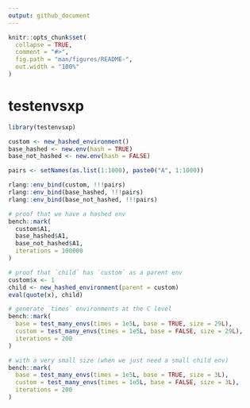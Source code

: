 ```yaml
---
output: github_document
---
```


<!-- README.md is generated from README.Rmd. Please edit that file -->

```r
knitr::opts_chunk$set(
  collapse = TRUE,
  comment = "#>",
  fig.path = "man/figures/README-",
  out.width = "100%"
)
```

# testenvsxp

```r
library(testenvsxp)

custom <- new_hashed_environment()
base_hashed <- new.env(hash = TRUE)
base_not_hashed <- new.env(hash = FALSE)

pairs <- setNames(as.list(1:1000), paste0("A", 1:1000))

rlang::env_bind(custom, !!!pairs)
rlang::env_bind(base_hashed, !!!pairs)
rlang::env_bind(base_not_hashed, !!!pairs)

# proof that we have a hashed env
bench::mark(
  custom$A1,
  base_hashed$A1,
  base_not_hashed$A1,
  iterations = 100000
)

# proof that `child` has `custom` as a parent env
custom$x <- 1
child <- new_hashed_environment(parent = custom)
eval(quote(x), child)

# generate `times` environments at the C level
bench::mark(
  base = test_many_envs(times = 1e5L, base = TRUE, size = 29L), 
  custom = test_many_envs(times = 1e5L, base = FALSE, size = 29L), 
  iterations = 200
)

# with a very small size (when we just need a small child env)
bench::mark(
  base = test_many_envs(times = 1e5L, base = TRUE, size = 3L), 
  custom = test_many_envs(times = 1e5L, base = FALSE, size = 3L), 
  iterations = 200
)
```

